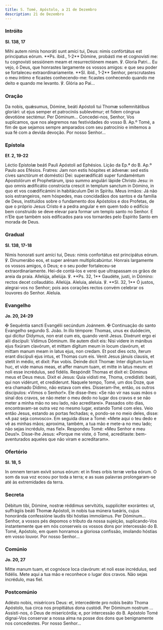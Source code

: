 ```yaml
---
title: S. Tomé, Apóstolo, a 21 de Dezembro
description: 21 de Dezembro
---
```


### Intróito

**Sl. 138, 17**

<div class="side-by-side not-content">
  <span>
    Mihi autem nimis honoráti sunt amíci tui, Deus: nimis confórtátus est principatus eórum. **Ps.
    ibid., 1-2** Dómine, probásti me et cognovísti me: tu cognovísti sessiónem meam et
    resurrectiónem meam. ℣. Gloria Patri...
  </span>
  <span>
    Eu vejo, ó Deus, que honrastes largamente os vossos amigos: e que seu poder se fortaleceu
    extraordinariamente. **Sl. ibid., 1-2** Senhor, perscrutastes o meu íntimo e ficastes
    conhecendo-me: ficastes conhecendo quando me deito e quando me levanto. ℣. Glória ao Pai...
  </span>
</div>

### Oração

<div class="side-by-side not-content">
  <span>
    Da nobis, quǽsumus, Dómine, beáti Apóstoli tui Thomæ sollemnitátibus gloriári: ut ejus semper et
    patrocíniis sublevémur; et fidem cóngrua devotióne sectémur. Per Dóminum...
  </span>
  <span>
    Concedei-nos, Senhor, Vos suplicamos, que nos alegremos nas festividades do vosso B. Ap.º Tomé,
    a fim de que sejamos sempre amparados com seu patrocínio e imitemos a sua fé com a devida
    devoção. Por nosso Senhor...
  </span>
</div>

### Epístola

**Ef. 2, 19-22**

<div class="side-by-side not-content">
  <span>Léctio Epístolæ beáti Pauli Apóstoli ad Ephésios.</span>
  <span>Lição da Ep.ª do B. Ap.º Paulo aos Efésios.</span>
  <span>
    Fratres: Jam non estis hóspites et ádvenæ: sed estis cives sanctórum et doméstici Dei:
    superædificáti super fundaméntum Apostolórum et Prophetárum, ipso summo angulári lápide Christo
    Jesu: in quo omnis ædificátio constrúcta crescit in templum sanctum in Dómino, in quo et vos
    coædificámini in habitáculum Dei in Spíritu.
  </span>
  <span>
    Meus irmãos: Já não sois estrangeiros, nem hóspedes, mas concidadãos dos santos e da família de
    Deus, instituídos sobre o fundamento dos Apóstolos e dos Profetas, de que o próprio Jesus Cristo
    é a pedra angular e em quem todo o edifício bem construído se deve elevar para formar um templo
    santo no Senhor. É n’Ele que também sois edificados para vos tornardes pelo Espírito Santo em
    morada de Deus.
  </span>
</div>

### Gradual

**Sl. 138, 17-18**

<div class="side-by-side not-content">
  <span>
    Nimis honorati sunt amíci tui, Deus: nimis confortátus est principátus eórum. ℣. Dinumerábo eos,
    et super arénam multiplicabúntur.
  </span>
  <span>
    Honrais largamente os vossos amigos, ó Deus; e o seu poder fortaleceu-se extraordinariamente.
    Hei-de contá-los e verei que ultrapassam os grãos de areia da praia.
  </span>
  <span>
    Allelúja, allelúja. ℣. **Ps. 32, 1** Gaudéte, justi, in Dómino: rectos decet collaudátio.
    Allelúja.
  </span>
  <span>
    Aleluia, aleluia. ℣. **Sl. 32, 1** Ó justos, alegrai-vos no Senhor; pois aos corações rectos
    convém celebrar os louvores do Senhor. Aleluia.
  </span>
</div>

### Evangelho

**Jo. 20, 24-29**

<div class="side-by-side not-content">
  <span>
    <span class="text-red-500">✠</span> Sequéntia sancti Evangélii secúndum Joánnem.
  </span>
  <span>
    <span class="text-red-500">✠</span> Continuação do santo Evangelho segundo S. João.
  </span>
  <span>
    In illo témpore: Thomas, unus ex duódecim, qui dícitur Dídymus, non erat cum eis, quando venit
    Jesus. Dixérunt ergo ei alii discípuli: Vídimus Dóminum. Ille autem dixit eis: Nisi videre in
    mánibus ejus fixúram clavórum, et mittam dígitum meum in locum clavórum, et mittam manum meam in
    latus ejus, non credam. Et post dies octo, íterum erant discípuli ejus intus, et Thomas cum eis.
    Venit Jesus jánuis clausis, et stetit in médio, et dixit: Pax vobis. Deinde dicit Thomæ: Inter
    dígitum tuum huc, et vide manus meas, et affer manum tuam, et mitte in latus meum: et noli esse
    incrédulus, sed fidélis. Respóndit Thomas et dixit ei: Dóminus meus et Deus meus. Dixit ei
    Jesus: Quia vidisti me, Thoma, credidísti: beáti, qui non vidérunt, et crediderunt.
  </span>
  <span>
    Naquele tempo, Tomé, um dos Doze, que era chamado Dídimo, não estava com eles. Disseram-lhe,
    então, os outros discípulos: «Vimos o Senhor!». Ele disse-lhes: «Se não vir nas suas mãos o
    sinal dos cravos, se não meter o meu dedo no lugar dos cravos e se não meter a minha mão no seu
    lado, não acreditarei». Passados oito dias, encontravam-se outra vez no mesmo lugar, estando
    Tomé com eles. Veio então Jesus, estando as portas fechadas; e, pondo-se no meio deles, disse:
    «A paz seja convosco». Em seguida disse a Tomé: «Mete aqui o teu dedo e vê as minhas mãos;
    aproxima, também, a tua mão e mete-a no meu lado; não sejas incrédulo, mas fiel». Respondeu
    Tomé: «Meu Senhor e meu Deus!». Disse-lhe Jesus: «Porque me viste, ó Tomé, acreditaste:
    bem-aventurados aqueles que não viram e acreditaram».
  </span>
</div>

### Ofertório

**Sl. 18, 5**

<div class="side-by-side not-content">
  <span>In omnem terram exívit sonus eórum: et in fines orbis terræ verba eórum.</span>
  <span>
    O som da sua voz ecoou por toda a terra; e as suas palavras prolongaram-se até às extremidades
    da terra.
  </span>
</div>

### Secreta

<div class="side-by-side not-content">
  <span>
    Débitum tibi, Dómine, nostræ réddimus servitútis, supplíciter exorántes: ut, suffrágiis beáti
    Thomæ Apóstoli, in nobis tua múnera tueáris, cujus honoránda confessióne laudis tibi hóstias
    immolámus. Per Dóminum...
  </span>
  <span>
    Senhor, a vossos pés depomos o tributo da nossa sujeição, suplicando-Vos instantemente que em
    nós conserveis os vossos dons por intercessão do B. Tomé, Apóstolo, em quem honramos a gloriosa
    confissão, imolando hóstias em vosso louvor. Por nosso Senhor...
  </span>
</div>

### Comúnio

**Jo. 20, 27**

<div class="side-by-side not-content">
  <span>Mitte manum tuam, et cognósce loca clavórum: et noli esse incrédulus, sed fidélis.</span>
  <span>Mete aqui a tua mão e reconhece o lugar dos cravos. Não sejas incrédulo, mas fiel.</span>
</div>

### Postcomúnio

<div class="side-by-side not-content">
  <span>
    Adésto nobis, miséricors Deus: et, intercedénte pro nobis beáto Thoma Apóstolo, tua circa nos
    propitiátus dona custódi. Per Dóminum nostrum ...
  </span>
  <span>
    Assisti-nos, ó Deus de misericórdia; e, por intercessão do B. Apóstolo Tomé dignai-Vos conservar
    a nossa alma na posse dos dons que benignamente nos concedestes. Por nosso Senhor...
  </span>
</div>
